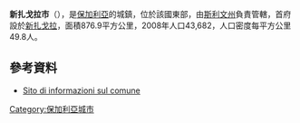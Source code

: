 {{Coord|42|29|N|26|0|E|display=title}}

'''新扎戈拉市'''（{{lang-bg|Нова Загора}}），是[[保加利亞|保加利亞]]的城鎮，位於該國東部，由[[斯利文州|斯利文州]]負責管轄，首府設於[[新扎戈拉|新扎戈拉]]，面積876.9平方公里，2008年人口43,682，人口密度每平方公里49.8人。

==參考資料==
*[http://www.guide-bulgaria.com/SE/Sliven/Nova_Zagora Sito di informazioni sul comune] {{Wayback|url=http://www.guide-bulgaria.com/SE/Sliven/Nova_Zagora |date=20170324043205 }}

{{Bulgaria-geo-stub}}
[[Category:保加利亞城市|Category:保加利亞城市]]